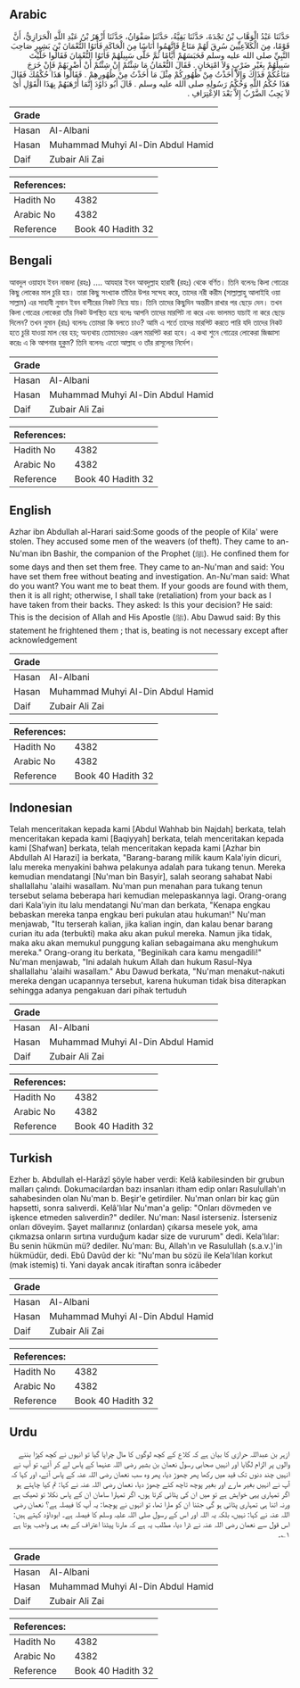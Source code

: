 ## Arabic


<div dir="rtl" lang="ar" style={{fontSize:'larger',backgroundColor:'#f8f9fa',padding:20}}>
حَدَّثَنَا عَبْدُ الْوَهَّابِ بْنُ نَجْدَةَ، حَدَّثَنَا بَقِيَّةُ، حَدَّثَنَا صَفْوَانُ، حَدَّثَنَا أَزْهَرُ بْنُ عَبْدِ اللَّهِ الْحَرَازِيُّ، أَنَّ قَوْمًا، مِنَ الْكَلاَعِيِّينَ سُرِقَ لَهُمْ مَتَاعٌ فَاتَّهَمُوا أُنَاسًا مِنَ الْحَاكَةِ فَأَتَوُا النُّعْمَانَ بْنَ بَشِيرٍ صَاحِبَ النَّبِيِّ صلى الله عليه وسلم فَحَبَسَهُمْ أَيَّامًا ثُمَّ خَلَّى سَبِيلَهُمْ فَأَتَوُا النُّعْمَانَ فَقَالُوا خَلَّيْتَ سَبِيلَهُمْ بِغَيْرِ ضَرْبٍ وَلاَ امْتِحَانٍ ‏.‏ فَقَالَ النُّعْمَانُ مَا شِئْتُمْ إِنْ شِئْتُمْ أَنْ أَضْرِبَهُمْ فَإِنْ خَرَجَ مَتَاعُكُمْ فَذَاكَ وَإِلاَّ أَخَذْتُ مِنْ ظُهُورِكُمْ مِثْلَ مَا أَخَذْتُ مِنْ ظُهُورِهِمْ ‏.‏ فَقَالُوا هَذَا حُكْمُكَ فَقَالَ هَذَا حُكْمُ اللَّهِ وَحُكْمُ رَسُولِهِ صلى الله عليه وسلم ‏.‏ قَالَ أَبُو دَاوُدَ إِنَّمَا أَرْهَبَهُمْ بِهَذَا الْقَوْلِ أَىْ لاَ يَجِبُ الضَّرْبُ إِلاَّ بَعْدَ الاِعْتِرَافِ ‏.‏
</div>
<div style={{backgroundColor:'#f8f9fa',padding:20, marginBottom: 10}}><table> <thead> <tr> <th>Grade</th> <th></th> </tr> </thead> <tbody> <tr><td>Hasan</td><td>Al-Albani</td></tr><tr><td>Hasan</td><td>Muhammad Muhyi Al-Din Abdul Hamid</td></tr><tr><td>Daif</td><td>Zubair Ali Zai</td></tr></tbody></table><table> <thead> <tr> <th>References:</th> <th></th> </tr> </thead> <tbody><tr><td>Hadith No</td><td>4382</td></tr><tr><td>Arabic No</td><td>4382</td></tr><tr><td>Reference</td><td>Book 40 Hadith 32</td></tr></tbody></table></div>

## Bengali


<div dir="ltr" lang="bn" style={{fontSize:'larger',backgroundColor:'#f8f9fa',padding:20}}>
আবদুল ওয়াহাব ইবন নাজদা (রহঃ) .... আযহার ইবন আবদুল্লাহ হারাবী (রহঃ) থেকে বর্ণিত। তিনি বলেনঃ কিলা গোত্রের কিছু লোকের মাল চুরি হয়। তারা কিছু সংখ্যাক তাঁতির উপর সন্দেহ করে, তাদের নরী করীম (সাল্লাল্লাহু আলাইহি ওয়া সাল্লাম) এর সাহাবী নুমান ইবন বাশীরের নিকট নিয়ে যায়। তিনি তাদের কিছুদিন অন্তরীন রাখার পর ছেড়ে দেন। তখন কিলা গোত্রের লোকেরা তাঁর নিকট উপস্থিত হয়ে বলেঃ আপনি তাদের মারপিট না করে এবং ভালমত যাচাই না করে ছেড়ে দিলেন? তখন নুমান (রাঃ) বলেনঃ তোমরা কি বলতে চাও? আমি এ শর্তে তাদের মারপিট করতে পারি যদি তাদের নিকট হতে চুরি যাওয়া মাল বের হয়; অন্যথায় তোমাদেরও এরূপ মারপিট করা হবে। এ কথা শুনে গোত্রের লোকেরা জিজ্ঞাসা করেঃ এ কি আপনার হুকুম? তিনি বলেনঃ এতো আল্লাহ ও তাঁর রাসূলের নির্দেশ।
</div>
<div style={{backgroundColor:'#f8f9fa',padding:20, marginBottom: 10}}><table> <thead> <tr> <th>Grade</th> <th></th> </tr> </thead> <tbody> <tr><td>Hasan</td><td>Al-Albani</td></tr><tr><td>Hasan</td><td>Muhammad Muhyi Al-Din Abdul Hamid</td></tr><tr><td>Daif</td><td>Zubair Ali Zai</td></tr></tbody></table><table> <thead> <tr> <th>References:</th> <th></th> </tr> </thead> <tbody><tr><td>Hadith No</td><td>4382</td></tr><tr><td>Arabic No</td><td>4382</td></tr><tr><td>Reference</td><td>Book 40 Hadith 32</td></tr></tbody></table></div>

## English


<div dir="ltr" lang="en" style={{fontSize:'larger',backgroundColor:'#f8f9fa',padding:20}}>
Azhar ibn Abdullah al-Harari said:Some goods of the people of Kila' were stolen. They accused some men of the weavers (of theft). They came to an-Nu'man ibn Bashir, the companion of the Prophet (ﷺ). He confined them for some days and then set them free. They came to an-Nu'man and said: You have set them free without beating and investigation. An-Nu'man said: What do you want? You want me to beat them. If your goods are found with them, then it is all right; otherwise, I shall take (retaliation) from your back as I have taken from their backs. They asked: Is this your decision? He said: This is the decision of Allah and His Apostle (ﷺ). Abu Dawud said: By this statement he frightened them ; that is, beating is not necessary except after acknowledgement
</div>
<div style={{backgroundColor:'#f8f9fa',padding:20, marginBottom: 10}}><table> <thead> <tr> <th>Grade</th> <th></th> </tr> </thead> <tbody> <tr><td>Hasan</td><td>Al-Albani</td></tr><tr><td>Hasan</td><td>Muhammad Muhyi Al-Din Abdul Hamid</td></tr><tr><td>Daif</td><td>Zubair Ali Zai</td></tr></tbody></table><table> <thead> <tr> <th>References:</th> <th></th> </tr> </thead> <tbody><tr><td>Hadith No</td><td>4382</td></tr><tr><td>Arabic No</td><td>4382</td></tr><tr><td>Reference</td><td>Book 40 Hadith 32</td></tr></tbody></table></div>

## Indonesian


<div dir="ltr" lang="id" style={{fontSize:'larger',backgroundColor:'#f8f9fa',padding:20}}>
Telah menceritakan kepada kami [Abdul Wahhab bin Najdah] berkata, telah menceritakan kepada kami [Baqiyyah] berkata, telah menceritakan kepada kami [Shafwan] berkata, telah menceritakan kepada kami [Azhar bin Abdullah Al Harazi] ia berkata, "Barang-barang milik kaum Kala'iyin dicuri, lalu mereka menyakini bahwa pelakunya adalah para tukang tenun. Mereka kemudian mendatangi [Nu'man bin Basyir], salah seorang sahabat Nabi shallallahu 'alaihi wasallam. Nu'man pun menahan para tukang tenun tersebut selama beberapa hari kemudian melepaskannya lagi. Orang-orang dari Kala'iyin itu lalu mendatangi Nu'man dan berkata, "Kenapa engkau bebaskan mereka tanpa engkau beri pukulan atau hukuman!" Nu'man menjawab, "Itu terserah kalian, jika kalian ingin, dan kalau benar barang curian itu ada (terbukti) maka aku akan pukul mereka. Namun jika tidak, maka aku akan memukul punggung kalian sebagaimana aku menghukum mereka." Orang-orang itu berkata, "Beginikah cara kamu mengadili!" Nu'man menjawab, "Ini adalah hukum Allah dan hukum Rasul-Nya shallallahu 'alaihi wasallam." Abu Dawud berkata, "Nu'man menakut-nakuti mereka dengan ucapannya tersebut, karena hukuman tidak bisa diterapkan sehingga adanya pengakuan dari pihak tertuduh
</div>
<div style={{backgroundColor:'#f8f9fa',padding:20, marginBottom: 10}}><table> <thead> <tr> <th>Grade</th> <th></th> </tr> </thead> <tbody> <tr><td>Hasan</td><td>Al-Albani</td></tr><tr><td>Hasan</td><td>Muhammad Muhyi Al-Din Abdul Hamid</td></tr><tr><td>Daif</td><td>Zubair Ali Zai</td></tr></tbody></table><table> <thead> <tr> <th>References:</th> <th></th> </tr> </thead> <tbody><tr><td>Hadith No</td><td>4382</td></tr><tr><td>Arabic No</td><td>4382</td></tr><tr><td>Reference</td><td>Book 40 Hadith 32</td></tr></tbody></table></div>

## Turkish


<div dir="ltr" lang="tr" style={{fontSize:'larger',backgroundColor:'#f8f9fa',padding:20}}>
Ezher b. Abdullah el-Harâzî şöyle haber verdi: Kelâ kabilesinden bir grubun malları çalındı. Dokumacılardan bazı insanları itham edip onları Rasulullah'ın sahabesinden olan Nu'man b. Beşir'e getirdiler. Nu'man onları bir kaç gün hapsetti, sonra salıverdi. Kelâ'lılar Nu'man'a gelip: "Onları dövmeden ve işkence etmeden salıverdin?" dediler. Nu'man: Nasıl isterseniz. İsterseniz onları döveyim. Şayet mallarınız (onlardan) çıkarsa mesele yok, ama çıkmazsa onların sırtına vurduğum kadar size de vururum" dedi. Kela'lılar: Bu senin hükmün mü? dediler. Nu'man: Bu, Allah'ın ve Rasulullah (s.a.v.)'in hükmüdür, dedi. Ebû Davûd der ki: "Nu'man bu sözü ile Kela'lılan korkut (mak istemiş) ti. Yani dayak ancak itiraftan sonra icâbeder
</div>
<div style={{backgroundColor:'#f8f9fa',padding:20, marginBottom: 10}}><table> <thead> <tr> <th>Grade</th> <th></th> </tr> </thead> <tbody> <tr><td>Hasan</td><td>Al-Albani</td></tr><tr><td>Hasan</td><td>Muhammad Muhyi Al-Din Abdul Hamid</td></tr><tr><td>Daif</td><td>Zubair Ali Zai</td></tr></tbody></table><table> <thead> <tr> <th>References:</th> <th></th> </tr> </thead> <tbody><tr><td>Hadith No</td><td>4382</td></tr><tr><td>Arabic No</td><td>4382</td></tr><tr><td>Reference</td><td>Book 40 Hadith 32</td></tr></tbody></table></div>

## Urdu


<div dir="rtl" lang="ur" style={{fontSize:'larger',backgroundColor:'#f8f9fa',padding:20}}>
ازہر بن عبداللہ حرازی کا بیان ہے کہ کلاع کے کچھ لوگوں کا مال چرایا گیا تو انہوں نے کچھ کپڑا بننے والوں پر الزام لگایا اور انہیں صحابی رسول نعمان بن بشیر رضی اللہ عنہما کے پاس لے کر آئے، تو آپ نے انہیں چند دنوں تک قید میں رکھا پھر چھوڑ دیا، پھر وہ سب نعمان رضی اللہ عنہ کے پاس آئے، اور کہا کہ آپ نے انہیں بغیر مارے اور بغیر پوچھ تاچھ کئے چھوڑ دیا، نعمان رضی اللہ عنہ نے کہا: تم کیا چاہتے ہو اگر تمہاری یہی خواہش ہے تو میں ان کی پٹائی کرتا ہوں، اگر تمہارا سامان ان کے پاس نکلا تو ٹھیک ہے ورنہ اتنا ہی تمہاری پٹائی ہو گی جتنا ان کو مارا تھا، تو انہوں نے پوچھا: یہ آپ کا فیصلہ ہے؟ نعمان رضی اللہ عنہ نے کہا: نہیں، بلکہ یہ اللہ اور اس کے رسول صلی اللہ علیہ وسلم کا فیصلہ ہے۔ ابوداؤد کہتے ہیں: اس قول سے نعمان رضی اللہ عنہ نے ڈرا دیا، مطلب یہ ہے کہ مارنا پیٹنا اعتراف کے بعد ہی واجب ہوتا ہے ۱؎۔
</div>
<div style={{backgroundColor:'#f8f9fa',padding:20, marginBottom: 10}}><table> <thead> <tr> <th>Grade</th> <th></th> </tr> </thead> <tbody> <tr><td>Hasan</td><td>Al-Albani</td></tr><tr><td>Hasan</td><td>Muhammad Muhyi Al-Din Abdul Hamid</td></tr><tr><td>Daif</td><td>Zubair Ali Zai</td></tr></tbody></table><table> <thead> <tr> <th>References:</th> <th></th> </tr> </thead> <tbody><tr><td>Hadith No</td><td>4382</td></tr><tr><td>Arabic No</td><td>4382</td></tr><tr><td>Reference</td><td>Book 40 Hadith 32</td></tr></tbody></table></div>